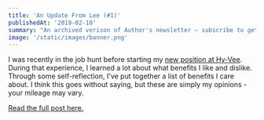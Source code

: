 ```yaml
---
title: 'An Update From Lee (#1)'
publishedAt: '2019-02-10'
summary: "An archived verison of Author's newsletter – subscribe to get early access."
image: '/static/images/banner.png'
---
```


I was recently in the job hunt before starting my [new position at Hy-Vee](/blog/joining-hy-vee).
During that experience, I learned a lot about what benefits I like and dislike.
Through some self-reflection, I've put together a list of benefits I care about.
I think this goes without saying, but these are simply my opinions - your mileage may vary.

[Read the full post here.](/blog/benefits-i-care-about-in-2019)

